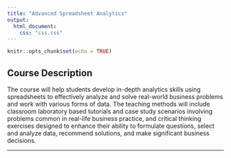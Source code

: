 ```yaml
---
title: "Advanced Spreadsheet Analytics"
output:
  html_document:
    css: "css.css"
---
```


```r
knitr::opts_chunk$set(echo = TRUE)
```

## Course Description

The course will help students develop in-depth analytics skills using spreadsheets to effectively analyze and solve real-world business problems and work with various forms of data. The teaching methods will include classroom laboratory based tutorials and case study scenarios involving problems common in real-life business practice, and critical thinking exercises designed to enhance their ability to formulate questions, select and analyze data, recommend solutions, and make significant business decisions.

__________